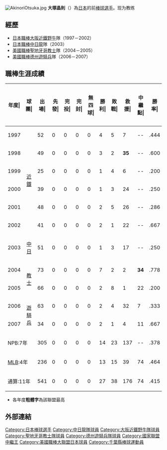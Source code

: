 {{blpunsourced|time=2019-07-02}}
{{japanese|japanese=大塚晶則|kana=おおつかあきおり|romaji=Ōtsuka Akinori}}
[[File:AkinoriOtsuka.jpg|thumb]]
'''大塚晶則'''（{{bd|1972年|1月13日}}）為[[日本|日本]]的前[[棒球|棒球]][[選手|選手]]。现为教练

==經歷==
*[[日本職棒|日本職棒]][[大阪近鐵野牛|大阪近鐵野牛]]隊（1997－2002）
*[[日本職棒|日本職棒]][[中日龍|中日龍]]隊（2003）
*[[美國職棒|美國職棒]][[聖地牙哥教士|聖地牙哥教士]]隊（2004－2005）
*[[美國職棒|美國職棒]][[德州遊騎兵|德州遊騎兵]]隊（2006－2007）

==職棒生涯成績==
{| class="wikitable" style="text-align:right; font-size:small"
|-bgcolor="#efefef"
!年度|!!球團|!!出場|!!先發|!!完投|!!完封|!!無四球|!!勝利|!!敗戰|!!救援|!!中繼點|!!勝率|!!打者|!!投球<br>局數|!!被<br>安<br>打|!!被全壘打|!!保送|!!敬遠|!!觸身球|!!三<br>振<br>數|!!暴投|!!犯規|!!失分|!!自<br>責<br>分|!!防<br>禦<br>率|!!WHIP
|-
|style="text-align:center"|1997
|rowspan="6" style="text-align:center"|[[大阪近鐵野牛|近鐵]]
|52||0||0||0||0||4||5||7||--||.444||333||82.2||44||2||46||5||1||127||5||1||22||19||2.07||1.09
|-
|style="text-align:center"|1998
|49||0||0||0||0||3||2||'''35'''||--||.600||235||55.1||43||5||25||4||3||74||5||2||19||13||2.11||1.23
|-
|style="text-align:center"|1999
|25||0||0||0||0||1||4||6||--||.200||125||29.2||24||1||10||2||2||32||0||0||12||9||2.73||1.15
|-
|style="text-align:center"|2000
|39||0||0||0||0||1||3||24||--||.250||166||41.2||31||3||13||1||0||49||4||0||11||11||2.38||1.06
|-
|style="text-align:center"|2001
|48||0||0||0||0||2||5||26||--||.286||228||56.0||42||7||15||2||0||82||5||1||25||25||4.02||1.02
|-
|style="text-align:center"|2002
|41||0||0||0||0||2||1||22||--||.667||153||42.1||22||4||3||0||0||54||1||0||7||6||1.28||0.59
|-
|style="text-align:center"|2003
|style="text-align:center"|[[中日龍|中日]]
|51||0||0||0||0||1||3||17||--||.250||164||43.0||31||4||5||0||1||56||0||1||10||10||2.09||0.84
|-
|style="text-align:center"|2004
|rowspan="2" style="text-align:center"|[[聖地牙哥教士|教士]]
|73||0||0||0||0||7||2||2||'''34'''||.778||312||77.1||56||6||26||6||0||87||0||0||16||15||1.75||1.06
|-
|style="text-align:center"|2005
|66||0||0||0||0||2||8||1||22||.200||276||62.2||55||3||34||8||2||60||1||0||28||25||3.59||1.42
|-
|style="text-align:center"|2006
|rowspan="2" style="text-align:center"|[[德州遊騎兵|遊騎兵]]
|63||0||0||0||0||2||4||32||7||.333||232||59.2||53||3||11||0||0||47||3||0||17||14||2.11||1.07
|-
|style="text-align:center"|2007
|34||0||0||0||0||2||1||4||11||.667||131||32.1||26||0||9||1||0||23||0||0||10||9||2.51||1.08
|-
!colspan="2"|NPB:7年
|305||0||0||0||0||14||23||137||--||.378||1404||350.2||237||26||117||14||7||474||20||5||106||93||2.39||1.01
|-
!colspan="2"|[[美國大聯盟|MLB]]:4年
|236||0||0||0||0||13||15||39||74||.464||951||232.0||190||12||80||15||2||217||4||0||71||63||2.44||1.16
|-
!colspan="2"|通算:11年
|541||0||0||0||0||27||38||176||74||.415||2355||582.2||427||38||197||29||9||691||24||5||177||156||2.41||1.07
|}  
* 各年度'''粗體字'''為該聯盟最高

==外部連結==

{{太平洋聯盟最多救援投手}}
{{2006年世界棒球經典賽日本隊選手列表}}

{{DEFAULTSORT:Ootsuka Akinori}}
[[Category:日本棒球選手|Category:日本棒球選手]]
[[Category:中日龍隊球員|Category:中日龍隊球員]]
[[Category:大阪近鐵野牛隊球員|Category:大阪近鐵野牛隊球員]]
[[Category:聖地牙哥教士隊球員|Category:聖地牙哥教士隊球員]]
[[Category:德州遊騎兵隊球員|Category:德州遊騎兵隊球員]]
[[Category:國家聯盟中繼王|Category:國家聯盟中繼王]]
[[Category:美國職棒大聯盟日本球員|Category:美國職棒大聯盟日本球員]]
[[Category:千葉縣棒球運動員|Category:千葉縣棒球運動員]]